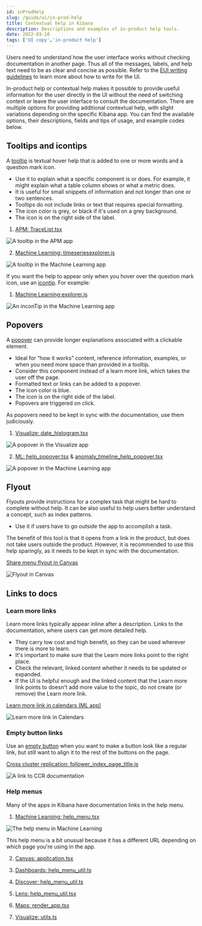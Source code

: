```yaml
---
id: inProdHelp
slug: /guide/ui/in-prod-help
title: Contextual help in Kibana
description: Descriptions and examples of in-product help tools.
date: 2022-03-10
tags: ['UI copy','in-product help']
---
```


Users need to understand how the user interface works without checking 
documentation in another page. Thus all of the messages, labels, and help text 
need to be as clear and concise as possible. Refer to the 
[EUI writing guidelines](https://elastic.github.io/eui/#/guidelines/writing) to 
learn more about how to write for the UI.

In-product help or contextual help makes it possible to provide useful 
information for the user directly in the UI without the need of switching 
context or leave the user interface to consult the documentation. There are 
multiple options for providing additional contextual help, with slight 
variations depending on the specific Kibana app. You can find the available 
options, their descriptions, fields and tips of usage, and example codes below.

## Tooltips and icontips

A [tooltip](https://elastic.github.io/eui/#/display/tooltip) is textual hover 
help that is added to one or more words and a question mark icon.

* Use it to explain what a specific component is or does. For example, it might 
  explain what a table column shows or what a metric does.
* It is useful for small snippets of information and not longer than one or two 
  sentences.
* Tooltips do not include links or text that requires special formatting.
* The icon color is grey, or black if it's used on a grey background.
* The icon is on the right side of the label.


1. [APM: TraceList.tsx](https://github.com/elastic/kibana/blob/master/x-pack/plugins/apm/public/components/app/trace_overview/TraceList.tsx)

  ![A tooltip in the APM app](images/apmToolTip.png)

2. [Machine Learning: timeseriesexplorer.js](https://github.com/elastic/kibana/blob/master/x-pack/plugins/ml/public/application/timeseriesexplorer/timeseriesexplorer.js)

  ![A tooltip in the Machine Learning app](images/mlToolTip.png)

If you want the help to appear only when you hover over the question mark icon, 
use an [icontip](https://elastic.github.io/eui/#/display/tooltip). For example:

1. [Machine Learning:explorer.js](https://github.com/elastic/kibana/blob/master/x-pack/plugins/ml/public/application/explorer/explorer.js)

  ![An inconTip in the Machine Learning app](images/mlIconTip.png)

## Popovers

A [popover](https://elastic.github.io/eui/#/layout/popover) can provide 
longer explanations associated with a clickable element. 

* Ideal for “how it works” content, reference information, examples, or when you 
  need more space than provided in a tooltip.
* Consider this component instead of a learn more link, which takes the user off 
  the page.
* Formatted text or links can be added to a popover.
* The icon color is blue.
* The icon is on the right side of the label.
* Popovers are triggered on click.

<DocCallOut >
  As popovers need to be kept in sync with the documentation, use them 
  judiciously.
</DocCallOut >

1. [Visualize: date_histogram.tsx](https://github.com/elastic/kibana/blob/master/x-pack/plugins/lens/public/indexpattern_datasource/operations/definitions/date_histogram.tsx)

  ![A popover in the Visualize app](images/visualizePopover.png)

2. [ML: help_popover.tsx](https://github.com/elastic/kibana/blob/master/x-pack/plugins/ml/public/application/components/help_popover/help_popover.tsx) & [anomaly_timeline_help_popover.tsx](https://github.com/elastic/kibana/blob/master/x-pack/plugins/ml/public/application/explorer/anomaly_timeline_help_popover.tsx)

  ![A popover in the Machine Learning app](images/mlPopover.png)

## Flyout

Flyouts provide instructions for a complex task that might be hard to 
complete without help. It can be also useful to help users better understand a 
concept, such as index patterns.

* Use it if users have to go outside the app to accomplish a task.

The benefit of this tool is that it opens from a link in the product, but does 
not take users outside the product. However, it is recommended to use this help 
sparingly, as it needs to be kept in sync with the documentation.

[Share menu flyout in Canvas](https://github.com/elastic/kibana/blob/main/x-pack/plugins/canvas/public/components/workpad_header/share_menu/flyout/flyout.tsx)

  ![Flyout in Canvas](images/canvasFlyout.png)

## Links to docs

### Learn more links

Learn more links typically appear inline after a description. Links to the 
documentation, where users can get more detailed help.

* They carry low cost and high benefit, so they can be used wherever there is 
  more to learn.
* It's important to make sure that the Learn more links point to the right 
  place.
* Check the relevant, linked content whether it needs to be updated or expanded.
* If the UI is helpful enough and the linked content that the Learn more link 
  points to doesn't add more value to the topic, do not create (or remove) the 
  Learn more link.

[Learn more link in calendars (ML app)](https://github.com/elastic/kibana/blob/ccf961f8b751bbd715a4886bdc79c154c33067eb/x-pack/plugins/ml/public/application/jobs/new_job/pages/components/job_details_step/components/additional_section/components/calendars/description.tsx#L33)

  ![Learn more link in Calendars](images/mlCalendarLearnMore.png)  

### Empty button links

Use an 
[empty button](https://elastic.github.io/eui/#/navigation/button#empty-button) 
when you want to make a button look like a regular link, but still want to align 
it to the rest of the buttons on the page.

[Cross cluster replication: follower_index_page_title.js](https://github.com/elastic/kibana/blob/master/x-pack/plugins/cross_cluster_replication/public/app/components/follower_index_page_title.js)

  ![A link to CCR documentation](images/ccrDocLink.png)

### Help menus

Many of the apps in Kibana have documentation links in the help menu.

1. [Machine Learning: help_menu.tsx](https://github.com/elastic/kibana/blob/master/x-pack/plugins/ml/public/application/components/help_menu/help_menu.tsx)

  ![The help menu in Machine Learning](images/mlHelpMenu.png)

This help menu is a bit unusual because it has a different URL depending on 
which page you're using in the app. 

2. [Canvas: application.tsx](https://github.com/elastic/kibana/blob/master/x-pack/plugins/canvas/public/application.tsx)

3. [Dashboards: help_menu_util.ts](https://github.com/elastic/kibana/blob/master/src/plugins/dashboard/public/application/lib/help_menu_util.ts)

4. [Discover: help_menu_util.ts](https://github.com/elastic/kibana/blob/master/src/plugins/discover/public/application/components/help_menu/help_menu_util.ts)

5. [Lens: help_menu_util.tsx](https://github.com/elastic/kibana/blob/master/x-pack/plugins/lens/public/help_menu_util.tsx)

6. [Maps: render_app.tsx](https://github.com/elastic/kibana/blob/master/x-pack/plugins/maps/public/render_app.tsx)

7. [Visualize: utils.ts](https://github.com/elastic/kibana/blob/master/src/plugins/visualize/public/application/utils/utils.ts)

